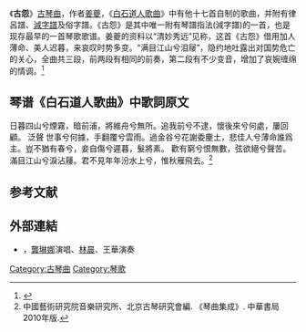{{expand|time=2018-01-24T06:46:38+00:00}}
《'''古怨'''》[[古琴曲|古琴曲]]，作者[[姜夔|姜夔]]，《[[白石道人歌曲|白石道人歌曲]]》中有他十七首自制的歌曲，并附有律呂譜、[[減字譜|減字譜]]及俗字譜。《古怨》是其中唯一附有琴譜指法(減字譜)的一首，也是现存最早的一首琴歌歌谱。姜夔的资料以“清妙秀远”见称，这首《古怨》借用加人薄命、美人迟暮，来哀叹时势多变。“满目江山兮泪屦”，隐约地吐露出对国势危亡的关心，全曲共三段，前两段有相同的前奏，第二段有不少变音，增加了哀婉缠绵的情调。<ref>{{cite book |author=許健|title= 《琴史新編》 |year= 2012年6月}}</ref>

==琴谱《白石道人歌曲》中歌詞原文==
日暮四山兮煙霧，暗前浦，將維舟兮無所。追我前兮不逮，懷後來兮何處，屢回顧。 泛聲 世事兮何據，手翻覆兮雲雨。過金谷兮花謝委麈土，悲佳人兮薄命誰爲主。豈不猶有春兮，妾自傷兮遲暮，髮將素。 歡有窮兮恨無數，弦欲絕兮聲苦。滿目江山兮淚沾屨。君不見年年汾水上兮，惟秋雁飛去。<ref>中國藝術研究院音樂研究所、北京古琴研究會編. 《琴曲集成》. 中華書局2010年版.</ref>

==参考文献==

[[Category:古琴曲|Category:古琴曲]]
[[Category:琴歌|Category:琴歌]]
<references />

== 外部連結 ==

* {{YouTube|hzaeeNGUnoY|〈古怨〉}}，[[龔琳娜|龔琳娜]]演唱、[[林晨|林晨]]、王華演奏